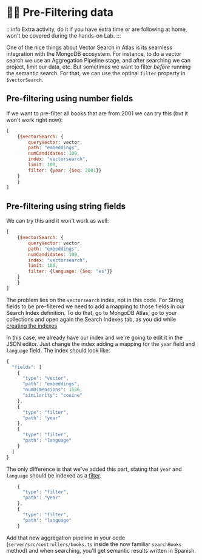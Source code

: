 # 🦸‍♂️ Pre-Filtering data 

:::info
Extra activity, do it if you have extra time or are following at home, won't be covered during the hands-on Lab.
:::

One of the nice things about Vector Search in Atlas is its seamless integration with the MongoDB ecosystem. For instance, to do a vector search we use an Aggregation Pipeline stage, and after searching we can project, limit our data, etc. But sometimes we want to filter _before_ running the semantic search. For that, we can use the optinal `filter` property in `$vectorSearch`.

## Pre-filtering using number fields

If we want to pre-filter all books that are from 2001 we can try this (but it won't work right now):

```js
[
    {$vectorSearch: {
        queryVector: vector,
        path: "embeddings",
        numCandidates: 100,
        index: "vectorsearch",
        limit: 100,
        filter: {year: {$eq: 2001}}
    }
    }
]
```

## Pre-filtering using string fields

We can try this and it won't work as well:

```js
[
    {$vectorSearch: {
        queryVector: vector,
        path: "embeddings",
        numCandidates: 100,
        index: "vectorsearch",
        limit: 100,
        filter: {language: {$eq: "es"}}
    }
    }
]
```

The problem lies on the `vectorsearch` index, not in this code. For String fields to be pre-filtered we need to add a mapping to those fields in our Search Index definition. To do that, go to MongoDB Atlas, go to your collections and open again the Search Indexes tab, as you did while [creating the indexes](/docs/vector-search/create-index)

In this case, we already have our index and we're going to edit it in the JSON editor. Just change the index adding a mapping for the `year` field and `language` field. The index should look like:

```js
{
  "fields": [
    {
      "type": "vector",
      "path": "embeddings",
      "numDimensions": 1536,
      "similarity": "cosine"
    },
    {
      "type": "filter",
      "path": "year"
    },
    {
      "type": "filter",
      "path": "language"
    }
  ]
}
```

The only difference is that we've added this part, stating that `year` and `language` should be indexed as a [filter](https://www.mongodb.com/docs/atlas/atlas-vector-search/vector-search-type/#about-the-filter-type).

```js
    {
      "type": "filter",
      "path": "year"
    },
    {
      "type": "filter",
      "path": "language"
    }
```

Add that new aggregation pipeline in your code (`server/src/controllers/books.ts` inside the now familiar `searchBooks` method) and when searching, you'll get semantic results written in Spanish.
